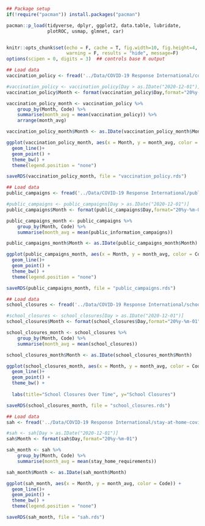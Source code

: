 
```r
## Package setup
if(!require("pacman")) install.packages("pacman")

pacman::p_load(tidyverse, dplyr, ggplot2, data.table, lubridate,
               plotROC, usmap, glmnet, car)


knitr::opts_chunk$set(echo = F, cache = T, fig.width=10, fig.height=4,
                      warning = F, results = "hide", message=F)
options(scipen = 0, digits = 3)  ## controls base R output
```


```r
## Load data
vaccination_policy <- fread('../Data/COVID-19 Response International/covid-vaccination-policy.csv')

#vaccination_policy <- vaccination_policy[Day > as.IDate("2020-12-01")]
vaccination_policy$Month <- format(vaccination_policy$Day,format="20%y-%m-01")

vaccination_policy_month <- vaccination_policy %>% 
    group_by(Month, Code) %>% 
    summarise(month_avg = mean(vaccination_policy)) %>%
    arrange(month_avg)

vaccination_policy_month$Month <- as.IDate(vaccination_policy_month$Month)

ggplot(vaccination_policy_month, aes(x = Month, y = month_avg, color = Code)) +
  geom_line()+
  geom_point() +
  theme_bw() +
  theme(legend.position = "none")

saveRDS(vaccination_policy_month, file = "vaccination_policy.rds")
```

```r
## Load data
public_campaigns <- fread('../Data/COVID-19 Response International/public-campaigns-covid.csv')

#public_campaigns <- public_campaigns[Day > as.IDate("2020-12-01")]
public_campaigns$Month <- format(public_campaigns$Day,format="20%y-%m-01")

public_campaigns_month <- public_campaigns %>% 
    group_by(Month, Code) %>% 
    summarise(month_avg = mean(public_information_campaigns))

public_campaigns_month$Month <- as.IDate(public_campaigns_month$Month)

ggplot(public_campaigns_month, aes(x = Month, y = month_avg, color = Code)) +
  geom_line()+
  geom_point() +
  theme_bw() +
  theme(legend.position = "none")

saveRDS(public_campaigns_month, file = "public_campaigns.rds")
```

```r
## Load data
school_closures <- fread('../Data/COVID-19 Response International/school-closures-covid.csv')

#school_closures <- school_closures[Day > as.IDate("2020-12-01")]
school_closures$Month <- format(school_closures$Day,format="20%y-%m-01")

school_closures_month <- school_closures %>% 
    group_by(Month, Code) %>% 
    summarise(month_avg = mean(school_closures))

school_closures_month$Month <- as.IDate(school_closures_month$Month)

ggplot(school_closures_month, aes(x = Month, y = month_avg, color = Code)) +
  geom_line()+
  geom_point() +
  theme_bw() +
  
  labs(title="School Closures Over Time", y="School Closures")

saveRDS(school_closures_month, file = "school_closures.rds")
```

```r
## Load data
sah <- fread('../Data/COVID-19 Response International/stay-at-home-covid.csv')

#sah <- sah[Day > as.IDate("2020-12-01")]
sah$Month <- format(sah$Day,format="20%y-%m-01")

sah_month <- sah %>% 
    group_by(Month, Code) %>% 
    summarise(month_avg = mean(stay_home_requirements))

sah_month$Month <- as.IDate(sah_month$Month)

ggplot(sah_month, aes(x = Month, y = month_avg, color = Code)) +
  geom_line()+
  geom_point() +
  theme_bw() +
  theme(legend.position = "none")

saveRDS(sah_month, file = "sah.rds")
```
